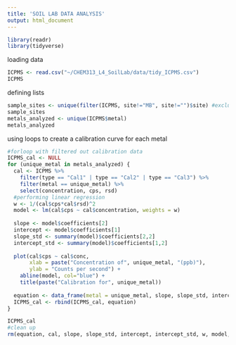 ```yaml
---
title: 'SOIL LAB DATA ANALYSIS'
output: html_document
---
```


```r
library(readr)
library(tidyverse)
```
loading data
```r
ICPMS <- read.csv("~/CHEM313_L4_SoilLab/data/tidy_ICPMS.csv")
ICPMS
```
defining lists
```r
sample_sites <- unique(filter(ICPMS, site!="MB", site!="")$site) #exclude method blank and quality control from list of sites
sample_sites
metals_analyzed <- unique(ICPMS$metal)
metals_analyzed
```
using loops to create a calibration curve for each metal
```r
#forloop with filtered out calibration data
ICPMS_cal <- NULL
for (unique_metal in metals_analyzed) {
  cal <- ICPMS %>%
    filter(type == "Cal1" | type == "Cal2" | type == "Cal3") %>%
    filter(metal == unique_metal) %>%
    select(concentration, cps, rsd) 
  #performing linear regression
  w <- 1/(cal$cps*cal$rsd)^2
  model <- lm(cal$cps ~ cal$concentration, weights = w)
  
  slope <- model$coefficients[2]
  intercept <- model$coefficients[1]
  slope_std <- summary(model)$coefficients[2,2]
  intercept_std <- summary(model)$coefficients[1,2]
  
  plot(cal$cps ~ cal$conc,
       xlab = paste("Concentration of", unique_metal, "(ppb)"),
       ylab = "Counts per second") +
    abline(model, col="blue") +
    title(paste("Calibration for", unique_metal))
  
  equation <- data_frame(metal = unique_metal, slope, slope_std, intercept, intercept_std)
  ICPMS_cal <- rbind(ICPMS_cal, equation)
}

ICPMS_cal
#clean up
rm(equation, cal, slope, slope_std, intercept, intercept_std, w, model, unique_metal)
```

